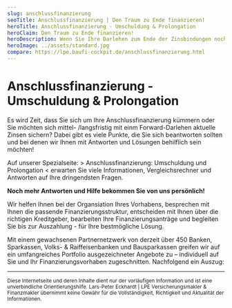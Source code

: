 ```yaml
---
slug: anschlussfinanzierung
seoTitle: Anschlussfinanzierung | Den Traum zu Ende finanzieren!
heroTitle: Anschlussfinanzierung - Umschuldung & Prolongation
heroClaim: Den Traum zu Ende finanzieren!
heroDescription: Wenn Sie Ihre Darlehen zum Ende der Zinsbindungen noch nicht vollständig abgezahlt haben, wird eine Anschlussfinanzierung nötig. Sollten Sie bei Ihrem bisherigen Kreditgeber verlängern oder lieber zu einem anderen Kreditgeber umschulden? Über die Vorteile und Nachteile informieren wir Sie ausführlich!
heroImage: ../assets/standard.jpg
compare: https://lpe.baufi-cockpit.de/anschlussfinanzierung.html
---
```


# Anschlussfinanzierung - Umschuldung & Prolongation

Es wird Zeit, dass Sie sich um Ihre Anschlussfinanzierung kümmern oder Sie möchten sich mittel- /langsfristig mit einm Forward-Darlehen aktuelle Zinsen sichern?
Dabei gibt es viele Punkte, die Sie sich beantworten sollten und bei denen wir Ihnen mit Antworten und Lösungen behilflich sein möchten!

Auf unserer Spezialseite: <Link to="https://lpe.baufi-cockpit.de/anschlussfinanzierung.html">> Anschlussfinanzierung: Umschuldung und Prolongation < </Link> erwarten Sie viele Informationen, Vergleichsrechner und Antworten auf Ihre dringendsten Fragen.

**Noch mehr Antworten und Hilfe bekommen Sie von uns persönlich!** 

Wir helfen Ihnen bei der Organsiation Ihres Vorhabens, besprechen mit Ihnen die passende Finanzierungsstruktur, entscheiden mit Ihnen über die richtigen Kreditgeber, bearbeiten Ihre Finanzierungsanträge und begleiten Sie bis zur Auszahlung - für Ihre bestmögliche Lösung.










<ContactAndCompareBox />
<AwardBox />
<ProvenExpert />

Mit einem gewachsenen Partnernetzwerk von derzeit über 450 Banken, Sparkassen, Volks- & Raiffeisenbanken und Bausparkassen greifen wir auf ein umfangreiches Portfolio ausgezeichneter Angebote zu – individuell auf Sie und Ihr Finanzierungsvorhaben zugeschnitten. Nachfolgend ein Auszug:

<InsurancesBox title='Kreditgeber'/>

---

<small>Diese Internetseite und deren Inhalte dient nur der vorläufigen Information und ist eine unverbindliche Orientierungshilfe. Lars-Peter Eckhardt | LPE Versicherungsmakler & Finanzmakler übernimmt keine Gewähr für die Vollständigkeit,
Richtigkeit und Aktualität der Informationen.</small>